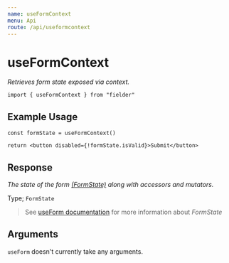 ```yaml
---
name: useFormContext
menu: Api
route: /api/useformcontext
---
```



# useFormContext

_Retrieves form state exposed via context._

```tsx
import { useFormContext } from "fielder"
```

## Example Usage

```tsx
const formState = useFormContext()

return <button disabled={!formState.isValid}>Submit</button>
```

## Response

_The state of the form [(FormState)](/api/useform#formstate) along with accessors and mutators._

Type; `FormState`

> See [useForm documentation](/api/useform) for more information about _FormState_

## Arguments

`useForm` doesn't currently take any arguments.
